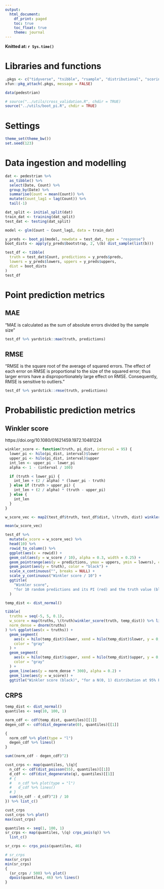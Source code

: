 ```yaml
---
output: 
  html_document:
    df_print: paged
    toc: true
    toc_float: true
    theme: journal
---
```


**Knitted at: `r Sys.time()`**

# Libraries and functions
```r
.pkgs <- c("tidyverse", "tsibble", "rsample", "distributional", "scoringRules")
xfun::pkg_attach(.pkgs, message = FALSE)

data(pedestrian)

# source("../utils/cross_validation.R", chdir = TRUE)
source("../utils/boot_pi.R", chdir = TRUE)
```

# Settings
```r
theme_set(theme_bw())
set.seed(123)
```

# Data ingestion and modelling
```r
dat <- pedestrian %>%
  as_tibble() %>%
  select(Date, Count) %>%
  group_by(Date) %>%
  summarise(Count = mean(Count)) %>%
  mutate(Count_lag1 = lag(Count)) %>%
  tail(-1)

dat_split <- initial_split(dat)
train_dat <- training(dat_split)
test_dat <- testing(dat_split)

model <- glm(Count ~ Count_lag1, data = train_dat)

y_preds <- boot_pi(model, newdata = test_dat, type = "response")
boot_dists <- apply(y_preds$bootstrap, 2, \(b) dist_sample(list(b)))

test_df <- tibble(
  truth = test_dat$Count, predictions = y_preds$preds,
  lowers = y_preds$lowers, uppers = y_preds$uppers,
  dist = boot_dists
)
test_df
```


# Point prediction metrics

## MAE
"MAE is calculated as the sum of absolute errors divided by the sample size"

```r
test_df %>% yardstick::mae(truth, predictions)
```


## RMSE
"RMSE is the square root of the average of squared errors. The effect of each error on RMSE is proportional to the size of the squared error; thus larger errors have a disproportionately large effect on RMSE. Consequently, RMSE is sensitive to outliers."

```r
test_df %>% yardstick::rmse(truth, predictions)
```

# Probabilistic prediction metrics

## Winkler score
https://doi.org/10.1080/01621459.1972.10481224

```r
winkler_score <- function(truth, pi_dist, interval = 95) {
  lower_pi <- hilo(pi_dist, interval)$lower
  upper_pi <- hilo(pi_dist, interval)$upper
  int_len <- upper_pi - lower_pi
  alpha <- 1 - (interval / 100)

  if (truth < lower_pi) {
    int_len + (2 / alpha) * (lower_pi - truth)
  } else if (truth > upper_pi) {
    int_len + (2 / alpha) * (truth - upper_pi)
  } else {
    int_len
  }
}
```

```r
w_score_vec <- map2(test_df$truth, test_df$dist, \(truth, dist) winkler_score(truth, dist[1])) %>% list_c()

mean(w_score_vec)
```

```r
test_df %>%
  mutate(w_score = w_score_vec) %>%
  head(10) %>%
  rowid_to_column() %>%
  ggplot(aes(x = rowid)) +
  geom_col(aes(y = w_score / 10), alpha = 0.3, width = 0.25) +
  geom_pointrange(aes(y = predictions, ymax = uppers, ymin = lowers), color = "red") +
  geom_point(aes(y = truth), color = "black") +
  scale_x_continuous("", breaks = NULL) +
  scale_y_continuous("Winkler score / 10") +
  ggtitle(
    "Winkler score",
    "for 10 random predictions and its PI (red) and the truth value (black)"
  )
```

```r
temp_dist <- dist_normal()

tibble(
  truths = seq(-5, 5, 0.1),
  w_score = map(truths, \(truth)winkler_score(truth, temp_dist)) %>% list_c(),
  norm_dense = dnorm(truths)
) %>% ggplot(aes(x = truths)) +
  geom_segment(
    aes(x = hilo(temp_dist)$lower, xend = hilo(temp_dist)$lower, y = 0, yend = 120),
    color = "gray"
  ) +
  geom_segment(
    aes(x = hilo(temp_dist)$upper, xend = hilo(temp_dist)$upper, y = 0, yend = 120),
    color = "gray"
  ) +
  geom_line(aes(y = norm_dense * 300), alpha = 0.2) +
  geom_line(aes(y = w_score)) +
  ggtitle("Winkler score (black)", "for a N(0, 1) distribution at 95% PI  (grey)")
```


## CRPS

[](https://miro.medium.com/v2/resize:fit:1200/1*TiwKzA_kQ5wZNit4pc4r2g.png)

```r
temp_dist <- dist_normal()
quantiles <- seq(10, 100, 1)

norm_cdf <- cdf(temp_dist, quantiles)[[1]]
degen_cdf <- cdf(dist_degenerate(0), quantiles)[[1]]

{
  norm_cdf %>% plot(type = "l")
  degen_cdf %>% lines()
}

sum((norm_cdf - degen_cdf)^2)

cust_crps <- map(quantiles, \(q){
  n_cdf <- cdf(dist_poisson(55), quantiles)[[1]]
  d_cdf <- cdf(dist_degenerate(q), quantiles)[[1]]
  # {
  #   n_cdf %>% plot(type = "l")
  #   d_cdf %>% lines()
  # }
  sum((n_cdf - d_cdf)^2) / 10
}) %>% list_c()

cust_crps
cust_crps %>% plot()
max(cust_crps)
```

```r
quantiles <- seq(1, 100, 1)
sr_crps <- map(quantiles, \(q) crps_pois(q)) %>%
  list_c()

sr_crps <- crps_pois(quantiles, 46)

# sr_crps
max(sr_crps)
min(sr_crps)
{
  (sr_crps / 500) %>% plot()
  dpois(quantiles, 46) %>% lines()
}
```

